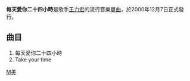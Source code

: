 {{Unreferenced|time=2020-04-27T04:09:42+00:00}}
{{Infobox song
| name        = '''每天愛你二十四小時'''
| type        = [[單曲|單曲]]
| artist      = 王力宏
| cover       = wanglihong_meitianainiershisixiaoshi.jpg
| recorded    = 未知
<!-- 未知參數 | background  = #CFDCE6 -->
| released    = 2000年12月7日
| genre       = [[華語流行音樂|華語流行音樂]]
| label       = [[新力博德曼|新力博德曼]]
| length      = 未知
| producer    = 
| prev_title  = [[永遠的第一天|永遠的第一天]]
| prev_year   = 2000
| next_title  = [[唯一|唯一]]
| next_year   = 2001
}}
'''每天愛你二十四小時'''是歌手[[王力宏|王力宏]]的流行音樂[[單曲|單曲]]，於2000年12月7日正式發行。

==曲目==
#每天愛你二十四小時
#Take your time

[[Category:2000年單曲|M美]]
{{single-stub}}